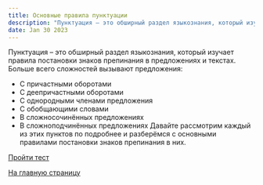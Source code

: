 ```yaml
---
title: Основные правила пунктуации
description: "Пунктуация – это обширный раздел языкознания, который изучает правила постановки знаков препинания в предложениях и текстах."
date: Jan 30 2023
---
```


Пунктуация – это обширный раздел языкознания, который изучает правила постановки знаков препинания в предложениях и текстах.  
Больше всего сложностей вызывают предложения:
- С причастными оборотами
- С деепричастными оборотами
- С однородными членами предложения
- С обобщающими словами
- В сложносочинённых предложениях
- В сложноподчинённых предложениях
Давайте рассмотрим каждый из этих пунктов по подробнее и разберёмся с основными правилами постановки знаков препинания в них.


[Пройти тест](https://docs.google.com/forms/d/e/1FAIpQLScR8yLpIMWM06n14Kk6oYLoBZZKMSHtishUpWA8DHO-_Omvlw/viewform?usp=sf_link)

[На главную страницу](/)
